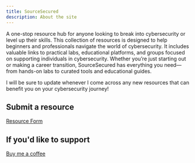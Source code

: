 ```yaml
---
title: SourceSecured
description: About the site
---
```


A one-stop resource hub for anyone looking to break into cybersecurity or level up their skills. This collection of resources is designed to help beginners and professionals navigate the world of cybersecurity. It includes valuable links to practical labs, educational platforms, and groups focused on supporting individuals in cybersecurity. Whether you’re just starting out or making a career transition, SourceSecured has everything you need—from hands-on labs to curated tools and educational guides. 

I will be sure to update whenever I come across any new resources that can benefit you on your cybersecurity journey!

## Submit a resource

[Resource Form](https://tally.so/r/nWMKoa)

## If you'd like to support

[Buy me a coffee](https://www.buymeacoffee.com/securepixels)